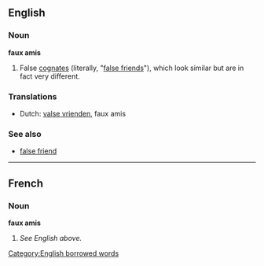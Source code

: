 ==English==

===Noun===
'''faux amis''' {{p}}
# False [[cognates]] (literally, "[[false friends]]"), which look similar but are in fact very different.

===Translations===
*Dutch: [[valse vrienden]], faux amis

===See also===
*[[false friend]]

----

==French==

===Noun===
'''faux amis'''
# ''See English above.''

[[Category:English borrowed words]]